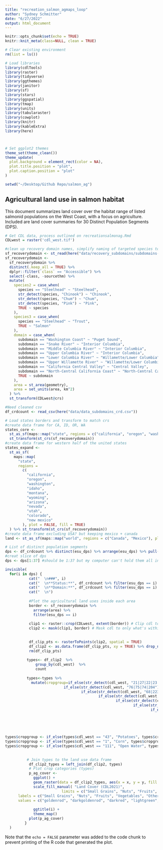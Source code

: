 ```yaml
---
title: "recreation_salmon_agmaps_loop"
author: "Sydney Schmitter"
date: "6/27/2022"
output: html_document
---
```


```r
knitr::opts_chunk$set(echo = TRUE)
knitr::knit_meta(class=NULL, clean = TRUE)

# Clear existing environment
rm(list = ls())

# Load libraries
library(cdlTools)
library(raster)
library(tidyverse)
library(ggthemes)
library(janitor)
library(sf)
library(stars)
library(ggspatial)
library(tmap)
library(units)
library(tabularaster)
library(cowplot)
library(knitr)
library(kableExtra)
library(here)



# Set ggplot2 themes
theme_set(theme_clean())
theme_update(
  plot.background = element_rect(color = NA),
  plot.title.position = "plot",
  plot.caption.position = "plot"
)

setwd("~/Desktop/Github Repo/salmon_ag")
```

## Agricultural land use in salmon habitat

This document summarizes land cover over the habitat range of listed salmonid populations on the West Coast, with a focus on agriculture. Included are land cover summaries for 30 Distinct Population Segments (DPS).

```r
# Get CDL data, process outlined on recreationsalmonag.Rmd
CDLwest = raster('cdl_west.tif')

#clean up recovery domain names, simplify naming of targeted species to summarize
sf_recoverydomain <- st_read(here("data/recovery_subdomains/subdomains-ver7.shp")) %>% clean_names()
sf_recoverydomain <-
  sf_recoverydomain %>%
  distinct(.keep_all = TRUE) %>%
  dplyr::filter(`class` == "Accessible") %>%
  select(-class, -sourcethm) %>%
  mutate(
    species2 = case_when(
      species == "Steelhead" ~ "Steelhead",
      str_detect(species, "Chinook") ~ "Chinook",
      str_detect(species, "Chum") ~ "Chum",
      str_detect(species, "Pink") ~ "Pink",
      TRUE ~ species
    ),
    species3 = case_when(
      species == "Steelhead" ~ "Trout",
      TRUE ~ "Salmon"
    ),
    domain = case_when(
      subdomain == "Washington Coast" ~ "Puget Sound",
      subdomain == "Snake River" ~ "Interior Columbia",
      subdomain == "Middle Columbia River" ~ "Interior Columbia",
      subdomain == "Upper Columbia River" ~ "Interior Columbia",
      subdomain == "Lower Columbia River" ~ "Willamette/Lower Columbia",
      subdomain == "Upper Willamette River" ~ "Willamette/Lower Columbia",
      subdomain == "California Central Valley" ~ "Central Valley",
      subdomain == "North-Central California Coast" ~ "North-Central California Coast",
      TRUE ~ subdomain
    ),
    area = st_area(geometry),
    area = set_units(area, km^2)
  ) %>%
  st_transform(CDLwest@crs)

#Need cleaned csv
df_crdcount <- read_csv(here("data/data_subdomains_crd.csv"))

# Load states borders and transform to match crs
#create data frame for CA, ID, OR, WA
states_core <- 
  st_as_sf(maps::map("state", regions = c("california", "oregon", "washington", "idaho"), plot = FALSE, fill = TRUE)) %>%
  st_transform(st_crs(sf_recoverydomain))
#create data frame for western half of the united states
states_expand <-
  st_as_sf(
    maps::map(
      "state", 
      regions = 
        c(
          "california", 
          "oregon", 
          "washington", 
          "idaho", 
          "montana", 
          "wyoming",
          "arizona",
          "nevada",
          "utah",
          "colorado",
          "new mexico"
        ), plot = FALSE, fill = TRUE)
  ) %>% st_transform(st_crs(sf_recoverydomain))
#create data frame excluding USA? but keeping mexico + canada
land <- st_as_sf(maps::map("world", regions = c("Canada", "Mexico"), plot = FALSE, fill = TRUE)) %>% st_transform(st_crs(sf_recoverydomain))


```


```r
# List of distinct population segments
dps <- df_crdcount %>% distinct(esu_dps) %>% arrange(esu_dps) %>% pull(esu_dps)
#creat slice of dps
dps <- dps[1:37] #should be 1:37 but my computer can't hold them all in memory

invisible(
  for(i in dps) {
           cat("  \n###", i)
           cat("  \n**Status:**", df_crdcount %>% filter(esu_dps == i) %>% pull(status))
           cat("  \n**Domain:**", df_crdcount %>% filter(esu_dps == i) %>% pull(domain))
           cat("  \n")
           
           #Plot the agricultural land uses inside each area
           border <- sf_recoverydomain %>% 
             arrange(area) %>% 
             filter(esu_dps == i)
           
           clip1 <- raster::crop(CDLwest, extent(border)) # Clip cdl to rectangle extents of the polygon
           clip2 <- mask(clip1, border) # Mask cdl to only what's within polygon
           
           
           df_clip_pts <- rasterToPoints(clip2, spatial = TRUE)
           df_clip2 <- as.data.frame(df_clip_pts, xy = TRUE) %>% drop_na(cdl_west)
           rm(df_clip_pts)
           
          types<- df_clip2  %>%
              group_by(cdl_west)  %>%
              count
        
          types<-types %>%
            mutate(cropgroup=if_else(str_detect(cdl_west, "21|27|22|23|24|28|205|4|39|29|254|241|240|239|238|237|236|235|234|233|232|231|230|228|226|225"), "Small Grains",
                           if_else(str_detect(cdl_west, "76|75|74|204"), "Nuts" ,
                                   if_else(str_detect(cdl_west, "68|223|55|221|242|250 209|66|72|48|213|218|212|67|77|220|217|71|211"), "Fruits",
                                           if_else(str_detect(cdl_west, "54|207|214|243|206|244|50|208|249|219|227|49|53|216|13|229|246|222|12|46|247"), "Vegetables",
                                                   if_else(str_detect(cdl_west,  "51|70|42|32|57|56|52|14|47|35|44|33|59|41|6|224"), "Other Crops",                
                                                           if_else(str_detect(cdl_west,  "36|37"), "Hay",
                                                                   if_else(str_detect(cdl_west,  "3"), "Rice",
                                                                           if_else(str_detect(cdl_west,  "2"), "Cotton",
                                                                                   if_else(str_detect(cdl_west,  "61"), "Fallow",
                                                                                           if_else(str_detect(cdl_west,  "69"), "Grapes",
                                                                                                   if_else(str_detect(cdl_west,  "62"), "Pasture",
                                                                                                           "Other"))))))))))))
types$cropgroup <- if_else(types$cdl_west == "43", "Potatoes", types$cropgroup)
types$cropgroup <- if_else(types$cdl_west == "1", "Corn", types$cropgroup)
types$cropgroup <- if_else(types$cdl_west == "111", "Open Water", types$cropgroup)
           
         
          # Join types to the land use data frame
           df_clip2_types = left_join(df_clip2, types)
           # Plot crop categories (types)
           p_ag_cover <-
             ggplot() +
             geom_raster(data = df_clip2_types, aes(x = x, y = y, fill = cropgroup)) +
             scale_fill_manual( "Land Cover (CDL2021)",
                          limits = c("Small Grains", "Nuts", "Fruits", "Vegetables", "Other Crops", "Hay", "Rice","Cotton","Fallow","Grapes","Pasture", "Other", "Potatoes", "Corn", "Open Water"),
      labels = c("Small Grains", "Nuts", "Fruits", "Vegetables", "Other Crops", "Hay", "Rice","Cotton","Fallow","Grapes","Pasture", "Other", "Potatoes", "Corn", "Open Water"),
      values = c("goldenrod", "darkgoldenrod", "darkred", "lightgreen", "purple", "darkgreen", "pink", "tan", "grey", "violet", "springgreen3", "antiquewhite1", "black", "gold", "darkblue")) +
  
             ggtitle(i) +
             theme_map()
           plot(p_ag_cover)
         }
  )

```
Note that the `echo = FALSE` parameter was added to the code chunk to prevent printing of the R code that generated the plot.

